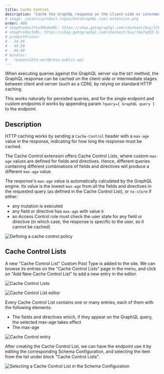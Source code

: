 ```yaml
---
title: Cache Control
description: "Cache the GraphQL response on the client-side or intermediate stages between client and server (such as a CDN) via standard HTTP caching."
# image: /assets/product-logos/GatoGraphQL-suki-extension.png
order: 400
# shopProductTestModeURL: https://shop.gatographql.com/checkout/buy/17856110-cc7d-4d31-b883-0983d3f0c182
# shopProductURL: https://shop.gatographql.com/checkout/buy/74a7ad33-5d80-44d6-8cde-e1a664aac335
# productPrices:
# - 24.99
# - 49.99
# - 99.99
# bundles:
# - responsible-wordpress-public-api
---
```


When executing queries against the GraphQL server via the `GET` method, the GraphQL response can be cached on the client-side or intermediate stages between client and server (such as a CDN), by relying on standard HTTP caching.

This works naturally for persisted queries, and for the single endpoint and custom endpoints it works by appending param `?query={ GraphQL query }` to the endpoint.

## Description

HTTP caching works by sending a `Cache-Control` header with a `max-age` value in the response, indicating for how long the response must be cached.

The Cache Control extension offers Cache Control Lists, where custom `max-age` values are defined for fields and directives. Hence, different queries containing different combinations of fields and directives will produce a different `max-age` value.

The response's `max-age` value is automatically calculated by the GraphQL engine. Its value is the lowest `max-age` from all the fields and directives in the requested query (as defined in the Cache Control List), or `no-store` if either:

- any mutation is executed
- any field or directive has `max-age` with value `0`
- an Access Control rule must check the user state for any field or directive (in which case, the response is specific to the user, so it cannot be cached)

![Defining a cache control policy](/assets/extensions/upstream-pro/cache-control.gif "Defining a cache control policy")

## Cache Control Lists

A new "Cache Control List" Custom Post Type is added to the site. We can browse its entries on the "Cache Control Lists" page in the menu, and click on "Add New Cache Control List" to add a new entry in the editor.

<div class="img-width-1024" markdown=1>

![Cache Control Lists](/assets/extensions/upstream-pro/cache-control-lists.png "Cache Control Lists")

</div>

![Cache Control List editor](/assets/extensions/upstream-pro/cache-control-list.png "Cache Control List editor")

Every Cache Control List contains one or many entries, each of them with the following elements:

- The fields and directives which, if they appear on the GraphQL query, the selected max-age takes effect
- The max-age

![Cache Control entry](/assets/extensions/upstream-pro/cache-control-entry.png "Cache Control entry")

After creating the Cache Control List, we can have the endpoint use it by editing the corresponding Schema Configuration, and selecting the item from the list under block "Cache Control Lists".

![Selecting a Cache Control List in the Schema Configuration](/assets/extensions/upstream-pro/schema-config-cache-control-lists.png "Selecting a Cache Control List in the Schema Configuration")

<!-- ## Bundles including extension

- [“All in One Toolbox for WordPress” Bundle](../../bundles/all-in-one-toolbox-for-wordpress)
- [“Responsible WordPress Public API” Bundle](../../bundles/responsible-wordpress-public-api) -->
